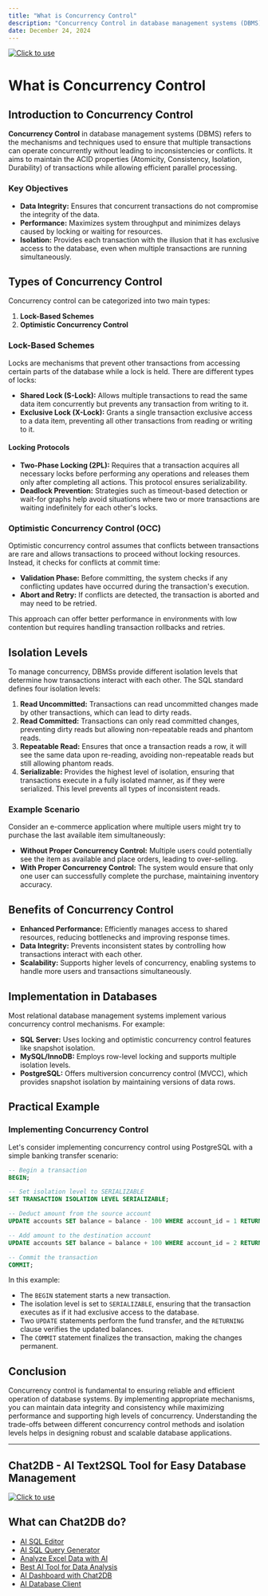 ```yaml
---
title: "What is Concurrency Control"
description: "Concurrency Control in database management systems (DBMS) refers to the mechanisms and techniques used to ensure that multiple transactions can operate concurrently without leading to inconsistencies or conflicts."
date: December 24, 2024
---
```

[![Click to use](/image/blog/bg/chat2db1.png)](https://app.chat2db.ai/)
# What is Concurrency Control

## Introduction to Concurrency Control

**Concurrency Control** in database management systems (DBMS) refers to the mechanisms and techniques used to ensure that multiple transactions can operate concurrently without leading to inconsistencies or conflicts. It aims to maintain the ACID properties (Atomicity, Consistency, Isolation, Durability) of transactions while allowing efficient parallel processing.

### Key Objectives

- **Data Integrity:** Ensures that concurrent transactions do not compromise the integrity of the data.
- **Performance:** Maximizes system throughput and minimizes delays caused by locking or waiting for resources.
- **Isolation:** Provides each transaction with the illusion that it has exclusive access to the database, even when multiple transactions are running simultaneously.

## Types of Concurrency Control

Concurrency control can be categorized into two main types:

1. **Lock-Based Schemes**
2. **Optimistic Concurrency Control**

### Lock-Based Schemes

Locks are mechanisms that prevent other transactions from accessing certain parts of the database while a lock is held. There are different types of locks:

- **Shared Lock (S-Lock):** Allows multiple transactions to read the same data item concurrently but prevents any transaction from writing to it.
- **Exclusive Lock (X-Lock):** Grants a single transaction exclusive access to a data item, preventing all other transactions from reading or writing to it.

#### Locking Protocols

- **Two-Phase Locking (2PL):** Requires that a transaction acquires all necessary locks before performing any operations and releases them only after completing all actions. This protocol ensures serializability.
- **Deadlock Prevention:** Strategies such as timeout-based detection or wait-for graphs help avoid situations where two or more transactions are waiting indefinitely for each other's locks.

### Optimistic Concurrency Control (OCC)

Optimistic concurrency control assumes that conflicts between transactions are rare and allows transactions to proceed without locking resources. Instead, it checks for conflicts at commit time:

- **Validation Phase:** Before committing, the system checks if any conflicting updates have occurred during the transaction's execution.
- **Abort and Retry:** If conflicts are detected, the transaction is aborted and may need to be retried.

This approach can offer better performance in environments with low contention but requires handling transaction rollbacks and retries.

## Isolation Levels

To manage concurrency, DBMSs provide different isolation levels that determine how transactions interact with each other. The SQL standard defines four isolation levels:

1. **Read Uncommitted:** Transactions can read uncommitted changes made by other transactions, which can lead to dirty reads.
2. **Read Committed:** Transactions can only read committed changes, preventing dirty reads but allowing non-repeatable reads and phantom reads.
3. **Repeatable Read:** Ensures that once a transaction reads a row, it will see the same data upon re-reading, avoiding non-repeatable reads but still allowing phantom reads.
4. **Serializable:** Provides the highest level of isolation, ensuring that transactions execute in a fully isolated manner, as if they were serialized. This level prevents all types of inconsistent reads.

### Example Scenario

Consider an e-commerce application where multiple users might try to purchase the last available item simultaneously:

- **Without Proper Concurrency Control:** Multiple users could potentially see the item as available and place orders, leading to over-selling.
- **With Proper Concurrency Control:** The system would ensure that only one user can successfully complete the purchase, maintaining inventory accuracy.

## Benefits of Concurrency Control

- **Enhanced Performance:** Efficiently manages access to shared resources, reducing bottlenecks and improving response times.
- **Data Integrity:** Prevents inconsistent states by controlling how transactions interact with each other.
- **Scalability:** Supports higher levels of concurrency, enabling systems to handle more users and transactions simultaneously.

## Implementation in Databases

Most relational database management systems implement various concurrency control mechanisms. For example:

- **SQL Server:** Uses locking and optimistic concurrency control features like snapshot isolation.
- **MySQL/InnoDB:** Employs row-level locking and supports multiple isolation levels.
- **PostgreSQL:** Offers multiversion concurrency control (MVCC), which provides snapshot isolation by maintaining versions of data rows.

## Practical Example

### Implementing Concurrency Control

Let's consider implementing concurrency control using PostgreSQL with a simple banking transfer scenario:

```sql
-- Begin a transaction
BEGIN;

-- Set isolation level to SERIALIZABLE
SET TRANSACTION ISOLATION LEVEL SERIALIZABLE;

-- Deduct amount from the source account
UPDATE accounts SET balance = balance - 100 WHERE account_id = 1 RETURNING balance;

-- Add amount to the destination account
UPDATE accounts SET balance = balance + 100 WHERE account_id = 2 RETURNING balance;

-- Commit the transaction
COMMIT;
```

In this example:
- The `BEGIN` statement starts a new transaction.
- The isolation level is set to `SERIALIZABLE`, ensuring that the transaction executes as if it had exclusive access to the database.
- Two `UPDATE` statements perform the fund transfer, and the `RETURNING` clause verifies the updated balances.
- The `COMMIT` statement finalizes the transaction, making the changes permanent.

## Conclusion

Concurrency control is fundamental to ensuring reliable and efficient operation of database systems. By implementing appropriate mechanisms, you can maintain data integrity and consistency while maximizing performance and supporting high levels of concurrency. Understanding the trade-offs between different concurrency control methods and isolation levels helps in designing robust and scalable database applications.

---

## Chat2DB - AI Text2SQL Tool for Easy Database Management

[![Click to use](/image/blog/chat2db.png)](https://app.chat2db.ai/)

## What can Chat2DB do?

- [AI SQL Editor](https://chat2db.ai/feature/AI%20SQL%20Editor)
- [AI SQL Query Generator](https://chat2db.ai/feature/AI%20SQL%20Query%20Generator)
- [Analyze Excel Data with AI](https://chat2db.ai/feature/Analyze%20Excel%20Data%20with%20AI)
- [Best AI Tool for Data Analysis](https://chat2db.ai/feature/Best%20AI%20Tool%20for%20Data%20Analysis)
- [AI Dashboard with Chat2DB](https://chat2db.ai/feature/AI%20Dashboard%20with%20Chat2DB)
- [AI Database Client](https://chat2db.ai/feature/AI%20Database%20Client)
